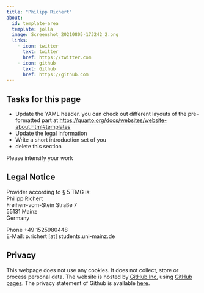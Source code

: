 ```yaml
---
title: "Philipp Richert"
about:
  id: template-area
  template: jolla
  image: Screenshot_20210805-173242_2.png
  links:
    - icon: twitter
      text: twitter
      href: https://twitter.com
    - icon: github
      text: Github
      href: https://github.com
---
```


## Tasks for this page

* Update the YAML header. you can check out different layouts of the pre-formatted part at <https://quarto.org/docs/websites/website-about.html#templates>
* Update the legal information
* Write a short introduction set of you
* delete this section


:::{#template-area}

Please intensify your work

:::

## Legal Notice

Provider according to § 5 TMG is:  
Philipp Richert  
Freiherr-vom-Stein Straße 7  
55131 Mainz  
Germany  

Phone +49 1525980448  
E-Mail: p.richert [at] students.uni-mainz.de

## Privacy

This webpage does not use any cookies. It does not collect, store or process personal data. The website is hosted by [GitHub Inc.](https://github.com/){target="_blank"} using [GitHub pages](https://docs.github.com/en/pages/getting-started-with-github-pages/about-github-pages){target="_blank"}. The privacy statement of Github is available [here](https://docs.github.com/en/site-policy/privacy-policies/github-privacy-statement){target="_blank"}. 
